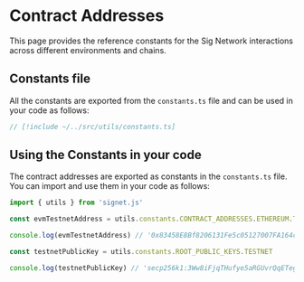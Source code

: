 # Contract Addresses

This page provides the reference constants for the Sig Network interactions across different environments and chains.

## Constants file

All the constants are exported from the `constants.ts` file and can be used in your code as follows:

```ts twoslash
// [!include ~/../src/utils/constants.ts]
```

## Using the Constants in your code

The contract addresses are exported as constants in the `constants.ts` file. You can import and use them in your code as follows:

```ts twoslash
import { utils } from 'signet.js'

const evmTestnetAddress = utils.constants.CONTRACT_ADDRESSES.ETHEREUM.TESTNET

console.log(evmTestnetAddress) // '0x83458E8Bf8206131Fe5c05127007FA164c0948A2'

const testnetPublicKey = utils.constants.ROOT_PUBLIC_KEYS.TESTNET

console.log(testnetPublicKey) // 'secp256k1:3Ww8iFjqTHufye5aRGUvrQqETegR4gVUcW8FX5xzscaN9ENhpkffojsxJwi6N1RbbHMTxYa9UyKeqK3fsMuwxjR5'
```
